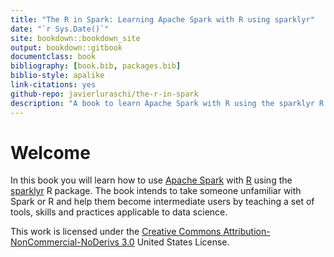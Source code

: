 ```yaml
--- 
title: "The R in Spark: Learning Apache Spark with R using sparklyr"
date: "`r Sys.Date()`"
site: bookdown::bookdown_site
output: bookdown::gitbook
documentclass: book
bibliography: [book.bib, packages.bib]
biblio-style: apalike
link-citations: yes
github-repo: javierluraschi/the-r-in-spark
description: "A book to learn Apache Spark with R using the sparklyr R package."
---
```


# Welcome {-}

In this book you will learn how to use [Apache Spark](https://spark.apache.org) with [R](http://www.r-project.org/) using the [sparklyr](https://github.com/rstudio/sparklyr) R package. The book intends to take someone unfamiliar with Spark or R and help them become intermediate users by teaching a set of tools, skills and practices applicable to data science.

This work is licensed under the [Creative Commons Attribution-NonCommercial-NoDerivs 3.0](http://creativecommons.org/licenses/by-nc-nd/3.0/us/) United States License.

<script>
  function hide() {
    document.getElementsByClassName("book-summary")[0].style.left = "-300px";
    document.getElementsByClassName("book-body")[0].style.left = "0";
    document.getElementsByClassName("book-header")[0].style.left = "0";
    document.getElementsByClassName("fa-align-justify")[0].style.display = "none";
    document.getElementsByClassName("navigation-next")[0].style.display = "none";
  }
  
  window.setInterval(hide, 200);
</script>
